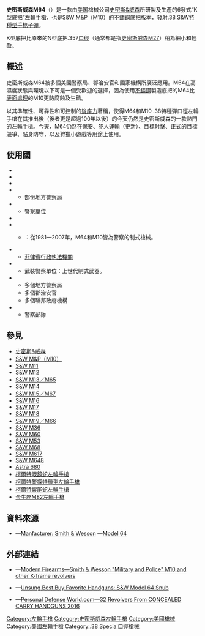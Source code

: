{{noteTA
|G1=軍事
|G2=長度單位
|G3=Firearms
}}
{{Infobox Weapon
|name= 史密斯威森M64<br />{{Lang|en|Smith & Wesson Model 64}}
|image= File:Smith and Wesson Model 64.jpg
|image_size= 300px
|caption= 史密斯威森M64左輪手槍
|origin= {{flag|USA|1912}}
|type= [[左輪手槍|左輪手槍]]
<!-- Type selection -->
|is_ranged= yes
|is_bladed= 
|is_explosive= 
|is_artillery= 
|is_vehicle= 
|is_missile= 
|is_UK= 
<!-- Service history -->
|service= 
|used_by= [[纽约市警察局|纽约市警察局]]
|wars= 
<!-- Production history -->
|designer= [[史密斯&威森|史密斯&威森]]
|design_date= 
|manufacturer= 史密斯&威森
|unit_cost= 
|production_date= 
|number= 
|variants= <div class="NavFrame collapsed" style="color: black; background-color: #FFFFFF; margin: 0 auto; padding: 0 10px; text-align: left;"><div class="NavHead" style="background-color: #FFFFFF; margin: 0 auto; padding: 0 10px; font-weight:normal;"></div><div class="NavContent" style="background-color: #FFFFFF; margin: 0 auto; padding: 0 10px;">
* 軍警型
* 純雙動型
* [[史密斯威森M13左輪手槍|史密斯威森M65]]（[[史密斯威森史密斯夫人系列手槍|LS]]）
</div>
</div>
<!-- General specifications -->
|spec_label= 
|weight= 空槍、4英吋槍管：35.5[[盎司|盎司]]（1,006.41[[克|克]]，2.22[[磅|磅]]）
|length= 4英吋槍管：225.55[[毫米|毫米]]（8.88[[英寸|英寸]]）
|part_length= <div class="NavFrame collapsed" style="color: black; background-color: #FFFFFF; margin: 0 auto; padding: 0 10px; text-align: left;"><div class="NavHead" style="background-color: #FFFFFF; margin: 0 auto; padding: 0 10px; font-weight:normal;"></div><div class="NavContent" style="background-color: #FFFFFF; margin: 0 auto; padding: 0 10px;">
* 2英吋：50.8毫米
* 3英吋：76.2毫米
* 4英吋：101.6毫米
* 6英吋（較為罕見）：152.4毫米
</div>
</div>
|width= 
|height= 
|diameter= 
|crew= 
<!-- Ranged weapon specifications -->
|cartridge= [[.38_Special|.38 S&W特種彈+P]]
* 史密斯威森M65：[[.357麥格農|.357麥格農]]
|cartridge_weight= 
|caliber= 9.06毫米（.357英吋）
|barrels= 1根，[[膛線|線膛]]，與[[机匣|底把]]一樣由[[不鏽鋼|不鏽鋼]]製
|action= <div class="NavFrame collapsed" style="color: black; background-color: #FFFFFF; margin: 0 auto; padding: 0 10px; text-align: left;"><div class="NavHead" style="background-color: #FFFFFF; margin: 0 auto; padding: 0 10px; font-weight:normal;"></div><div class="NavContent" style="background-color: #FFFFFF; margin: 0 auto; padding: 0 10px;">
* [[扳機|單動／雙動／純雙動操作]]
* 實心[[机匣|底把]]連可擺出式[[弹巢|弹巢]]
</div>
</div>
|mode= 
|rate= 
|velocity= 
|range= 50[[米_(单位)|公尺]]（54.68[[码|码]]，164.04[[英尺|英尺]]）
|max_range= 100公尺（109.36码，328.08英尺）
|feed= 6發彈巢
|sights= [[機械瞄具|機械瞄具]]：缺口式[[照門|照門]]和片狀連紅點[[照準器|準星]]（三點式準星，[[照門|照門]]可調節）
<!-- 火炮規格 -->
|breech= 
|recoil= 
|carriage= 
|elevation= 
|traverse= 
<!-- 刃器規格 --> 
|blade_type= 
|hilt_type= 
|sheath_type= 
|head_type= 
|haft_type= 
<!-- 爆炸物內填炸藥規格 --> 
|filling= 
|filling_weight= 
|detonation= 
|yield= 
<!-- 車輛/飛彈規格 -->
|armour= 
|primary_armament= 
|secondary_arament= 
|engine= 
|engine_power= 
|transmission= 
|payload_capacity= 
|fuel_capacity= 
|pw_ratio= 
|suspension= 
|clearance= 
|vehicle_range= 
|speed= 
|guidance= 
|steering= 
<!-- Missiles only -->
|wingspan= 
|propellant= 
|ceiling= 
|altitude= 
|depth= 
|boost= 
|accuracy= 
|launch_platform= 
|transport= 
}}

'''史密斯威森M64'''（{{Lang-en|'''Smith & Wesson Model 64'''}}）是一款由[[美国|美国]]槍械公司[[史密斯&威森|史密斯&威森]]所研製及生產的6發式“K型[[机匣|底把]]”[[左輪手槍|左輪手槍]]，也是[[史密斯威森軍警型左輪手槍|S&W M&P]]（M10）的[[不鏽鋼|不鏽鋼]]底把版本，發射[[.38_Special|.38 S&W特種型]][[手枪|手枪]][[子彈|子彈]]。

K型底把比原來的N型底把.357[[口徑|口徑]]（通常都是指[[史密斯威森M27左輪手槍|史密斯威森M27]]）稍為細小和輕盈。

== 概述 ==
史密斯威森M64被多個美國警察局、郡治安官和國家機構所廣泛應用。M64在高濕度狀態與環境以下可是一個受歡迎的選擇，因為使用[[不鏽鋼|不鏽鋼]]製造底把的M64比{{Link-en|烤藍|Bluing (steel)}}[[表面處理|表面處理]]的M10更防腐蝕及生銹。

以其準確性、可靠性和可控制的[[後座力|後座力]]著稱，使得M64和M10 .38特種彈口徑左輪手槍在其推出後（後者更是超過100年以後）的今天仍然是史密斯威森的一款熱門的左輪手槍。今天，M64仍然在保安、犯人運輸（更新）、目標射擊、正式的目標競爭、貼身防守，以及狩獵小遊戲等用途上使用。

== 使用國 ==
* {{flagcountry|Australia}}
* {{flagcountry|Austria}}
* {{flagcountry|Belgium}}
* {{flagcountry|Canada}}
** 部份地方警察局
* {{flagcountry|France}}
** 警察單位
* {{flagcountry|New Zealand}}
* {{flagcountry|Norway}}
** {{tsl|en|Norwegian Police Service|挪威警察局}}：從1981—2007年，M64和M10皆為警察的制式槍械。
* {{flagcountry|Philippines}}
** [[菲律賓行政執法機關|菲律賓行政執法機關]]
* {{flagcountry|United Kingdom}}
** 武裝警察單位：上世代制式武器。
* {{flagcountry|United States}}
** 多個地方警察局
** 多個郡治安官
** 多個聯邦政府機構
* {{flagcountry|Venezuela}}
** 警察部隊

== 參見 ==
{{refbegin|2}}
* [[史密斯&威森|史密斯&威森]]
* [[史密斯威森軍警型左輪手槍|S&W M&P（M10）]]
* [[史密斯威森M11左輪手槍|S&W M11]]
* [[史密斯威森M12左輪手槍|S&W M12]]
* [[史密斯威森M13左輪手槍|S&W M13／M65]]
* [[史密斯威森M14左輪手槍|S&W M14]]
* [[史密斯威森M15左輪手槍|S&W M15／M67]]
* [[史密斯威森M16左輪手槍|S&W M16]]
* [[史密斯威森M17左輪手槍|S&W M17]]
* [[史密斯威森M18左輪手槍|S&W M18]]
* [[史密斯威森M19左輪手槍|S&W M19／M66]]
* [[史密斯威森M36左輪手槍|S&W M36]]
* [[史密斯威森M60左輪手槍|S&W M60]]
* [[史密斯威森M53左輪手槍|S&W M53]]
* [[史密斯威森M68左輪手槍|S&W M68]]
* [[史密斯威森M617左輪手槍|S&W M617]]
* [[史密斯威森M648左輪手槍|S&W M648]]
* [[雅特680左輪手槍|Astra 680]]
* [[柯爾特眼鏡蛇左輪手槍|柯爾特眼鏡蛇左輪手槍]]
* [[柯爾特警探特種型左輪手槍|柯爾特警探特種型左輪手槍]]
* [[柯爾特響尾蛇左輪手槍|柯爾特響尾蛇左輪手槍]]
* [[金牛座M82左輪手槍|金牛座M82左輪手槍]]
{{refend}}

== 資料來源 ==
<div class="references-small">
<references />
* {{en icon}}—[http://www.smith-wesson.com/webapp/wcs/stores/servlet/CustomContentDisplay?langId=-1&storeId=750001&content=11001&catalogId=750051 Manfacturer: Smith & Wesson] {{Wayback|url=http://www.smith-wesson.com/webapp/wcs/stores/servlet/CustomContentDisplay?langId=-1&storeId=750001&content=11001&catalogId=750051 |date=20161011194000 }}—[https://web.archive.org/web/20150816063049/http://www.smith-wesson.com/webapp/wcs/stores/servlet/Product4_750001_750051_765431_-1_757912_757798_757797_ProductDisplayErrorView_Y Model 64]
</div>

== 外部連結 ==
* {{en icon}}—[https://web.archive.org/web/20130928185016/http://world.guns.ru/handguns/double-action-revolvers/usa/sw-mp-medium-sized-k-frame-e.html Modern Firearms—Smith & Wesson "Military and Police" M10 and other K-frame revolvers]
* {{en icon}}—[http://www.hipowersandhandguns.com/favorite_handguns-S&W%20Model%2064%20Snub.htm Unsung Best Buy:Favorite Handguns: S&W Model 64 Snub] {{Wayback|url=http://www.hipowersandhandguns.com/favorite_handguns-S%26W%20Model%2064%20Snub.htm |date=20190516044957 }}
* {{en icon}}—[http://www.personaldefenseworld.com/2015/10/32-revolvers-from-concealed-carry-handguns-2016/#s_w-k-frame-2 Personal Defense World.com—32 Revolvers From CONCEALED CARRY HANDGUNS 2016]{{Wayback|url=http://www.personaldefenseworld.com/2015/10/32-revolvers-from-concealed-carry-handguns-2016/#s_w-k-frame-2 |date=20151018001246 }}

{{史密斯威森公司}}

{{DEFAULTSORT:Smith & Wesson Model 64}}
[[Category:左輪手槍|Category:左輪手槍]]
[[Category:史密斯威森左輪手槍|Category:史密斯威森左輪手槍]]
[[Category:美國槍械|Category:美國槍械]]
[[Category:美國左輪手槍|Category:美國左輪手槍]]
[[Category:.38_Special口徑槍械|Category:.38 Special口徑槍械]]